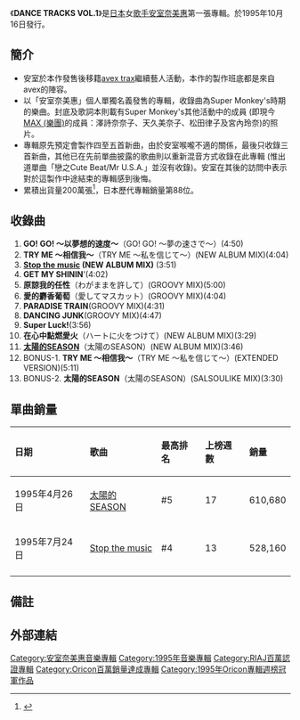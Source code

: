 {{Infobox Album 
| Name        = DANCE TRACKS VOL.1<br /><small>-{安室舞曲第1輯}-</small>
| Cover       = DANCE_TRACKS.JPG
| Type        = 錄音室專輯
| Artist      = [[安室奈美惠|安室奈美惠]]
| Released    = 1995年10月16日
| Recorded    = 
| Genre       = 
| Length      = 55分19秒
| Label       = [[EMI|東芝EMI]]
| Producer    = masato "max" matsuura
| Chart position = * 週間最高排行第1位（[[Oricon公信榜|Oricon]]）
*1995年度年間順位21位（Oricon）
*1996年度年間順位22位（Oricon）
| Certification  = * 百萬唱片（[[日本唱片協會|日本唱片協會]]）
| Last album  = 
| This album  = '''DANCE TRACKS VOL.1'''<br />（1995年）
| Next album =  [[SWEET_19_BLUES|SWEET 19 BLUES]]<br />（1996年）
| Misc = 
{{Singles
 | Name = DANCE TRACKS VOL.1
 | Type = 錄音室專輯
 | single 1 = [[太陽的SEASON|太陽的SEASON]]
 | single 1 date = 1995年4月26日
 | single 2 = [[Stop_the_music|Stop the music]]
 | single 2 date = 1995年7月24日
}}
}}

《'''DANCE TRACKS VOL.1'''》是[[日本|日本]]女[[歌手|歌手]][[安室奈美惠|安室奈美惠]]第一張專輯。於1995年10月16日發行。

==簡介==
*安室於本作發售後移籍[[avex_trax|avex trax]]繼續藝人活動，本作的製作班底都是來自avex的陣容。
*以「安室奈美惠」個人單獨名義發售的專輯，收錄曲為Super Monkey's時期的樂曲。封底及歌詞本則載有Super Monkey's其他活動中的成員 (即現今[[MAX_(樂團)|MAX (樂團)]]的成員：澤詩奈奈子、天久美奈子、松田律子及宮內玲奈)的照片。
*專輯原先預定會製作四至五首新曲，由於安室喉嚨不適的關係，最後只收錄三首新曲，其他已在先前單曲披露的歌曲則以重新混音方式收錄在此專輯 (惟出道單曲「戀之Cute Beat/Mr U.S.A.」並沒有收錄)。安室在其後的訪問中表示對於這製作中途結束的專輯感到後悔。
*累積出貨量200萬張<ref>{{Cite web |url=http://www.nikkansports.com/news2/amuro/a-cd.html |title=安室奈美恵ディスコグラフィー |accessdate=2001-07-15 |archive-date=2001-07-15 |archive-url=https://web.archive.org/web/20010715041931/http://www.nikkansports.com/news2/amuro/a-cd.html |dead-url=no }}</ref>，日本歷代專輯銷量第88位。

== 收錄曲 ==
# '''GO! GO! ～以夢想的速度～'''（GO! GO! ～夢の速さで～）(4:50)
# '''TRY ME ～相信我～ '''（TRY ME ～私を信じて～）(NEW ALBUM MIX)(4:04)
# '''[[Stop_the_music|Stop the music]] (NEW ALBUM MIX)''' (3:51)
# '''GET MY SHININ''''(4:02)
# '''原諒我的任性 '''（わがままを許して）(GROOVY MIX)(5:00)
# '''愛的麝香葡萄 '''（愛してマスカット）(GROOVY MIX)(4:04)
# '''PARADISE TRAIN '''(GROOVY MIX)(4:31)
# '''DANCING JUNK '''(GROOVY MIX)(4:47)
# '''Super Luck!'''(3:56)
# '''在心中點燃愛火 '''（ハートに火をつけて）(NEW ALBUM MIX)(3:29)
# '''[[太陽的SEASON|太陽的SEASON]] '''（太陽のSEASON）(NEW ALBUM MIX)(3:46)
# BONUS-1. '''TRY ME ～相信我～ '''（TRY ME ～私を信じて～）(EXTENDED VERSION)(5:11)
# BONUS-2. '''太陽的SEASON '''（太陽のSEASON）(SALSOULIKE MIX)(3:30)

==單曲銷量==
{| class="wikitable"
!align="left"|日期
!align="left"|歌曲
!align="left"|最高排名
!align="left"|上榜週數
!align="left"|銷量
|-
|align="left"|1995年4月26日
|align="left"|[[太陽的SEASON|太陽的SEASON]]
|align="left"|#5
|align="left"|17
|align="left"|610,680
|-
|align="left"|1995年7月24日
|align="left"|[[Stop_the_music|Stop the music]]
|align="left"|#4
|align="left"|13
|align="left"|528,160
|-
|}

==備註==
<references />

==外部連結==
{{安室奈美惠}}

[[Category:安室奈美惠音樂專輯|Category:安室奈美惠音樂專輯]]
[[Category:1995年音樂專輯|Category:1995年音樂專輯]]
[[Category:RIAJ百萬認證專輯|Category:RIAJ百萬認證專輯]]
[[Category:Oricon百萬銷量達成專輯|Category:Oricon百萬銷量達成專輯]]
[[Category:1995年Oricon專輯週榜冠軍作品|Category:1995年Oricon專輯週榜冠軍作品]]